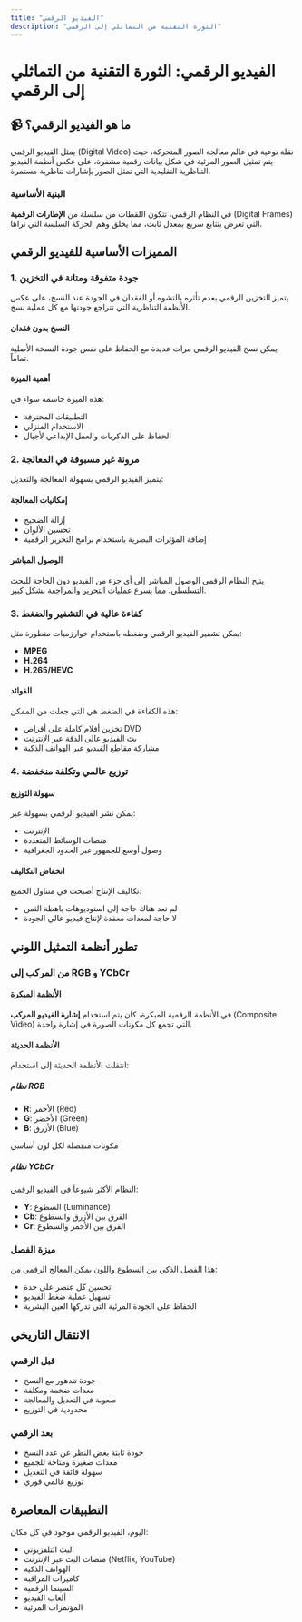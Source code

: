 ```yaml
---
title: "الفيديو الرقمي"
description: "الثورة التقنية من التماثلي إلى الرقمي"
---
```


# الفيديو الرقمي: الثورة التقنية من التماثلي إلى الرقمي

## 📹 ما هو الفيديو الرقمي؟

يمثل الفيديو الرقمي (Digital Video) نقلة نوعية في عالم معالجة الصور المتحركة، حيث يتم تمثيل الصور المرئية في شكل بيانات رقمية مشفرة، على عكس أنظمة الفيديو التناظرية التقليدية التي تمثل الصور بإشارات تناظرية مستمرة.

### البنية الأساسية
في النظام الرقمي، تتكون اللقطات من سلسلة من **الإطارات الرقمية** (Digital Frames) التي تعرض بتتابع سريع بمعدل ثابت، مما يخلق وهم الحركة السلسة التي نراها.

## المميزات الأساسية للفيديو الرقمي

### 1. جودة متفوقة ومتانة في التخزين

يتميز التخزين الرقمي بعدم تأثره بالتشوه أو الفقدان في الجودة عند النسخ، على عكس الأنظمة التناظرية التي تتراجع جودتها مع كل عملية نسخ.

#### النسخ بدون فقدان
يمكن نسخ الفيديو الرقمي مرات عديدة مع الحفاظ على نفس جودة النسخة الأصلية تماماً.

#### أهمية الميزة
هذه الميزة حاسمة سواء في:
- التطبيقات المحترفة
- الاستخدام المنزلي
- الحفاظ على الذكريات والعمل الإبداعي لأجيال

### 2. مرونة غير مسبوقة في المعالجة

يتميز الفيديو الرقمي بسهولة المعالجة والتعديل:

#### إمكانيات المعالجة
- إزالة الضجيج
- تحسين الألوان
- إضافة المؤثرات البصرية باستخدام برامج التحرير الرقمية

#### الوصول المباشر
يتيح النظام الرقمي الوصول المباشر إلى أي جزء من الفيديو دون الحاجة للبحث التسلسلي، مما يسرع عمليات التحرير والمراجعة بشكل كبير.

### 3. كفاءة عالية في التشفير والضغط

يمكن تشفير الفيديو الرقمي وضغطه باستخدام خوارزميات متطورة مثل:
- **MPEG**
- **H.264**
- **H.265/HEVC**

#### الفوائد
هذه الكفاءة في الضغط هي التي جعلت من الممكن:
- تخزين أفلام كاملة على أقراص DVD
- بث الفيديو عالي الدقة عبر الإنترنت
- مشاركة مقاطع الفيديو عبر الهواتف الذكية

### 4. توزيع عالمي وتكلفة منخفضة

#### سهولة التوزيع
يمكن نشر الفيديو الرقمي بسهولة عبر:
- الإنترنت
- منصات الوسائط المتعددة
- وصول أوسع للجمهور عبر الحدود الجغرافية

#### انخفاض التكاليف
تكاليف الإنتاج أصبحت في متناول الجميع:
- لم تعد هناك حاجة إلى استوديوهات باهظة الثمن
- لا حاجة لمعدات معقدة لإنتاج فيديو عالي الجودة

## تطور أنظمة التمثيل اللوني

### من المركب إلى RGB و YCbCr

#### الأنظمة المبكرة
في الأنظمة الرقمية المبكرة، كان يتم استخدام **إشارة الفيديو المركب** (Composite Video) التي تجمع كل مكونات الصورة في إشارة واحدة.

#### الأنظمة الحديثة
انتقلت الأنظمة الحديثة إلى استخدام:

##### نظام RGB
- **R**: الأحمر (Red)
- **G**: الأخضر (Green)
- **B**: الأزرق (Blue)

مكونات منفصلة لكل لون أساسي

##### نظام YCbCr
النظام الأكثر شيوعاً في الفيديو الرقمي:
- **Y**: السطوع (Luminance)
- **Cb**: الفرق بين الأزرق والسطوع
- **Cr**: الفرق بين الأحمر والسطوع

### ميزة الفصل
هذا الفصل الذكي بين السطوع واللون يمكن المعالج الرقمي من:
- تحسين كل عنصر على حدة
- تسهيل عملية ضغط الفيديو
- الحفاظ على الجودة المرئية التي تدركها العين البشرية

## الانتقال التاريخي

### قبل الرقمي
- جودة تتدهور مع النسخ
- معدات ضخمة ومكلفة
- صعوبة في التعديل والمعالجة
- محدودية في التوزيع

### بعد الرقمي
- جودة ثابتة بغض النظر عن عدد النسخ
- معدات صغيرة ومتاحة للجميع
- سهولة فائقة في التعديل
- توزيع عالمي فوري

## التطبيقات المعاصرة

اليوم، الفيديو الرقمي موجود في كل مكان:
- البث التلفزيوني
- منصات البث عبر الإنترنت (Netflix, YouTube)
- الهواتف الذكية
- كاميرات المراقبة
- السينما الرقمية
- ألعاب الفيديو
- المؤتمرات المرئية